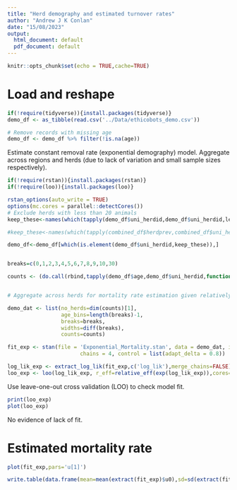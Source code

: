 ```yaml
---
title: "Herd demography and estimated turnover rates"
author: "Andrew J K Conlan"
date: "15/08/2023"
output:
  html_document: default
  pdf_document: default
---
```


```r
knitr::opts_chunk$set(echo = TRUE,cache=TRUE)
```

# Load and reshape

```r
if(!require(tidyverse)){install.packages(tidyverse)}
demo_df <- as_tibble(read.csv('../Data/ethicobots_demo.csv'))

# Remove records with missing age
demo_df <- demo_df %>% filter(!is.na(age))
```

Estimate constant removal rate (exponential demography) model. Aggregate across regions and herds (due to lack of variation and small sample sizes respectively).

```r
if(!require(rstan)){install.packages(rstan)}
if(!require(loo)){install.packages(loo)}

rstan_options(auto_write = TRUE)
options(mc.cores = parallel::detectCores())
# Exclude herds with less than 20 animals
keep_these<-names(which(tapply(demo_df$uni_herdid,demo_df$uni_herdid,length)>=20) )

#keep_these<-names(which(tapply(combined_df$herdprev,combined_df$uni_herdid,min)<0.25))

demo_df<-demo_df[which(is.element(demo_df$uni_herdid,keep_these)),]


breaks=c(0,1,2,3,4,5,6,7,8,9,10,30)

counts <- (do.call(rbind,tapply(demo_df$age,demo_df$uni_herdid,function(x){hist(x,breaks=breaks,plot=F)$counts})))


# Aggregate across herds for mortality rate estimation given relatively small numbers in older age groups

demo_dat <- list(no_herds=dim(counts)[1],
                 age_bins=length(breaks)-1,
                 breaks=breaks,
                 widths=diff(breaks),
                 counts=counts)

fit_exp <- stan(file = 'Exponential_Mortality.stan', data = demo_dat, iter = 10000, 
                       chains = 4, control = list(adapt_delta = 0.8))

log_lik_exp <- extract_log_lik(fit_exp,c('log_lik'),merge_chains=FALSE)
loo_exp <- loo(log_lik_exp, r_eff=relative_eff(exp(log_lik_exp)),cores=4,save_psis = TRUE)
```

Use leave-one-out cross validation (LOO) to check model fit.

```r
print(loo_exp)
plot(loo_exp)
```

No evidence of lack of fit. 

# Estimated mortality rate

```r
plot(fit_exp,pars='u[1]')

write.table(data.frame(mean=mean(extract(fit_exp)$u0),sd=sd(extract(fit_exp)$u0)),'MortalityExp.csv')

```